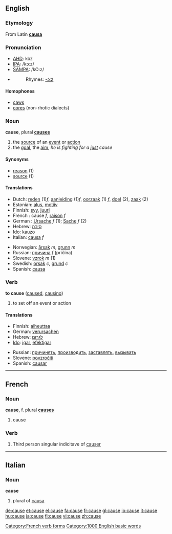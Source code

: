==English==

{{rank|truth|turn|hold|417|cause|close|England|sense}}

===Etymology===
From Latin '''[[causa]]'''

===Pronunciation===
*[[w:AHD|AHD]]: kôz
*[[w:IPA|IPA]]: /kɔːz/
*[[w:SAMPA|SAMPA]]: /kO:z/
*{{audio|en-us-cause.ogg|Audio (US)}}
*:Rhymes: [[Rhymes:English:-ɔːz|-ɔːz]]

====Homophones====
*[[caws]]
*[[cores]] (non-rhotic dialects)

===Noun===
'''cause''', plural '''[[causes]]'''
# the [[source]] of an [[event]] or [[action]]
# the [[goal]], the [[aim]], ''he is fighting for a [[just]] cause''

====Synonyms====
*[[reason]] (1)
*[[source]] (1)

====Translations====
{{top}}
*Dutch: [[reden]] (1)''f'', [[aanleiding]] (1)''f'', [[oorzaak]] (1) ''f'', [[doel]] (2), [[zaak]] (2)
*Estonian: [[alus#Estonian|alus]], [[motiiv]]
*Finnish: [[syy]], [[juuri]]
*French : cause ''f'', [[raison]] ''f''
*German : [[Ursache]] ''f'' (1); [[Sache]] ''f'' (2)
*Hebrew: [[סיבה]] 
*[[Ido]]: [[kauzo]]
*Italian: [[causa]] ''f''
{{mid}}
*Norwegian: [[årsak]] ''m'', [[grunn]] ''m''
*Russian: [[причина]] ''f'' (pričína)
*Slovene: [[vzrok]] ''m'' (1)
*Swedish: [[orsak]] ''c'', [[grund]] ''c''
*Spanish: [[causa]]
{{bottom}}

===Verb===
'''to cause'''  ([[caused]], [[causing]])
#to set off an event or action

====Translations====
{{top}}
*Finnish: [[aiheuttaa]]
*German: [[verursachen]]
*Hebrew: [[לגרום]]
*[[Ido]]: [[igar]], [[efektigar]]
{{mid}}
*Russian: [[причинять]], [[производить]], [[заставлять]], [[вызывать]]
*Slovene: [[povzročiti]]
*Spanish: [[causar]]
{{bottom}}

----

==French==

===Noun===
'''cause''', f. plural '''[[causes]]'''
# cause

===Verb===
# Third person singular indicitave of [[causer]]
[[Category:French verb forms]]

----

==Italian==
===Noun===
'''cause'''

# plural of [[causa]]

[[Category:1000 English basic words]]

[[de:cause]]
[[et:cause]]
[[el:cause]]
[[fa:cause]]
[[fr:cause]]
[[gl:cause]]
[[io:cause]]
[[it:cause]]
[[hu:cause]]
[[ja:cause]]
[[fi:cause]]
[[vi:cause]]
[[zh:cause]]
